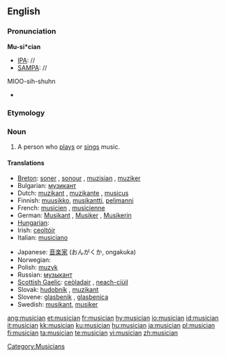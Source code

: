 {{wikipedia|dab=musician}}
==English==

===Pronunciation===

'''Mu-si*cian'''
* [[IPA]]: //
* [[SAMPA]]: //
MIOO-sih-shuhn
* {{audio|en-us-musician.ogg|Audio (US)}}

===Etymology===
{{suffix|music|ian}}

===Noun===
{{en-noun}}

# A person who [[play]]s or [[sing]]s music.

====Translations====
{{trans-top|A person who plays or sings music}}
* [[Breton]]: [[soner]] {{m}}, [[sonour]] {{m}}, [[muzisian]] {{m}}, [[muziker]] {{m}}
* Bulgarian: [[музикант]] {{m}}
* Dutch: [[muzikant]] {{m}}, [[muzikante]] {{f}}, [[musicus]] {{m|f}}
* Finnish: [[muusikko]], [[musikantti]], [[pelimanni]]
* French: [[musicien]] {{m}}, [[musicienne]] {{f}}
* German: [[Musikant]] {{m}}, [[Musiker]] {{m}}, [[Musikerin]] {{f}}
* [[Hungarian]]: {{t|hu|zenész}}
* Irish: [[ceoltóir]]
* Italian: [[musiciano]] {{m}}
{{trans-mid}}
* Japanese: [[音楽家]] (おんがくか, ongakuka)
* Norwegian: {{t-|no|musiker|m}}
* Polish: [[muzyk]] {{m}}
* Russian: [[музыкант]] {{m}}
* [[Scottish Gaelic]]: [[ceòladair]] {{m}}, [[neach-ciùil]] {{m}}
* Slovak: [[hudobník]] {{m}}, [[muzikant]] {{m}}
* Slovene: [[glasbenik]] {{m}}, [[glasbenica]] {{f}}
* Swedish: [[musikant]], [[musiker]]
{{trans-bottom}}

[[Category:Musicians]]

[[ang:musician]]
[[et:musician]]
[[fr:musician]]
[[hy:musician]]
[[io:musician]]
[[id:musician]]
[[it:musician]]
[[kk:musician]]
[[ku:musician]]
[[hu:musician]]
[[ja:musician]]
[[pl:musician]]
[[fi:musician]]
[[ta:musician]]
[[te:musician]]
[[vi:musician]]
[[zh:musician]]